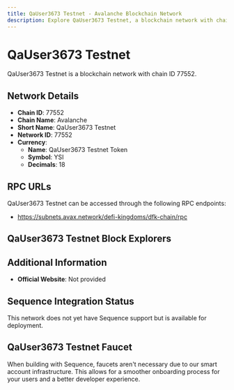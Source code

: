 ```yaml
--- 
title: QaUser3673 Testnet - Avalanche Blockchain Network
description: Explore QaUser3673 Testnet, a blockchain network with chain ID 77552. Learn about its native currency, QaUser3673 Testnet Token, and how to interact with the network.
---
```


# QaUser3673 Testnet

QaUser3673 Testnet is a blockchain network with chain ID 77552.

## Network Details

- **Chain ID**: 77552
- **Chain Name**: Avalanche
- **Short Name**: QaUser3673 Testnet
- **Network ID**: 77552
- **Currency**: 
  - **Name**: QaUser3673 Testnet Token
  - **Symbol**: YSI
  - **Decimals**: 18

## RPC URLs

QaUser3673 Testnet can be accessed through the following RPC endpoints:

- https://subnets.avax.network/defi-kingdoms/dfk-chain/rpc

## QaUser3673 Testnet Block Explorers



## Additional Information

- **Official Website**: Not provided

## Sequence Integration Status

This network does not yet have Sequence support but is available for deployment.

## QaUser3673 Testnet Faucet

When building with Sequence, faucets aren't necessary due to our smart account infrastructure. This allows for a smoother onboarding process for your users and a better developer experience.

